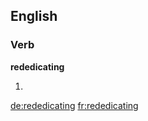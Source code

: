 ==English==

===Verb===
'''rededicating'''

# {{third-person singular of|rededicate}}

[[de:rededicating]]
[[fr:rededicating]]